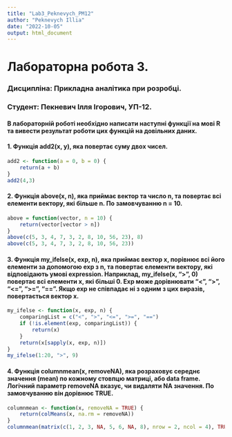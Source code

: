 ---
title: "Lab3_Peknevych_PM12"
author: "Peknevych Illia"
date: "2022-10-05"
output: html_document
---

# Лабораторна робота 3.

### Дисципліна: Прикладна аналітика при розробці.

### Студент: Пекневич Ілля Ігорович, УП-12.

#### В лабораторній роботі необхідно написати наступні функції на мові R та вивести результат роботи цих функцій на довільних даних.

#### 1.	Функція add2(x, y), яка повертає суму двох чисел.

```{r}
add2 <- function(a = 0, b = 0) {
    return(a + b)
}
add2(4,3)
```

#### 2. Функція above(x, n), яка приймає вектор та число n, та повертає всі елементи вектору, які більше n. По замовчуванню n = 10.

```{r}
above = function(vector, n = 10) {
    return(vector[vector > n])
}
above(c(5, 3, 4, 7, 3, 2, 8, 10, 56, 23), 8)
above(c(5, 3, 4, 7, 3, 2, 8, 10, 56, 23))
```

#### 3.	Функція my_ifelse(x, exp, n), яка приймає вектор x, порівнює всі його елементи за допомогою exp з n, та повертає елементи вектору, які відповідають умові expression. Наприклад, my_ifelse(x, “>”, 0) повертає всі елементи x, які більші 0. Exp може дорівнювати “<”, “>”, “<=”, “>=”, “==”. Якщо exp не співпадає ні з одним з цих виразів, повертається вектор x.

```{r}
my_ifelse <- function(x, exp, n) {
    comparingList = c("<", ">", "<=", ">=", "==")
    if (!is.element(exp, comparingList)) {
        return(x)
    }
    return(x[sapply(x, exp, n)])
}
my_ifelse(1:20, ">", 9)
```

#### 4.	Функція columnmean(x, removeNA), яка розраховує середнє значення (mean) по кожному стовпцю матриці, або data frame. Логічний параметр removeNA вказує, чи видаляти NA значення. По замовчуванню він дорівнює TRUE.

```{r}
columnmean <- function(x, removeNA = TRUE) {
    return(colMeans(x, na.rm = removeNA))
}
columnmean(matrix(c(1, 2, 3, NA, 5, 6, NA, 8), nrow = 2, ncol = 4), TRUE)
```